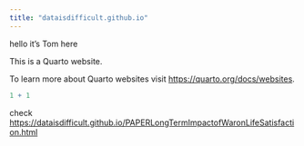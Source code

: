 ```yaml
---
title: "dataisdifficult.github.io"
---
```

hello it's Tom here

This is a Quarto website.

To learn more about Quarto websites visit <https://quarto.org/docs/websites>.

```r
1 + 1
```
check <https://dataisdifficult.github.io/PAPERLongTermImpactofWaronLifeSatisfaction.html>


